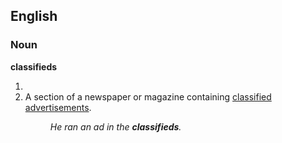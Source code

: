 ==English==

===Noun===
'''classifieds'''

# {{plural of|[[classified]]}}
# A section of a newspaper or magazine containing [[classified advertisement]]s.
#: ''He ran an ad in the '''classifieds'''.''